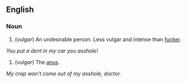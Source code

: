 == English ==

=== Noun ===

# (''vulgar'') An undesirable person.  Less vulgar and intense than [[fucker]].
''You put a dent in my car you asshole!''
# (''vulgar'') The [[anus]].
''My crap won't come out of my asshole, doctor.''